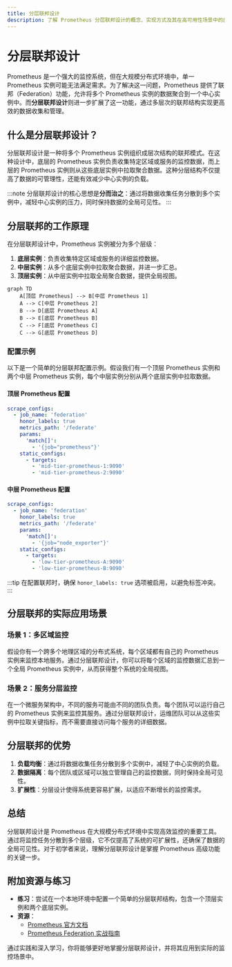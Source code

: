 ```yaml
---
title: 分层联邦设计
description: 了解 Prometheus 分层联邦设计的概念、实现方式及其在高可用性场景中的应用。
---
```


# 分层联邦设计

Prometheus 是一个强大的监控系统，但在大规模分布式环境中，单一 Prometheus 实例可能无法满足需求。为了解决这一问题，Prometheus 提供了联邦（Federation）功能，允许将多个 Prometheus 实例的数据聚合到一个中心实例中。而**分层联邦设计**则进一步扩展了这一功能，通过多层次的联邦结构实现更高效的数据收集和管理。

## 什么是分层联邦设计？

分层联邦设计是一种将多个 Prometheus 实例组织成层次结构的联邦模式。在这种设计中，底层的 Prometheus 实例负责收集特定区域或服务的监控数据，而上层的 Prometheus 实例则从这些底层实例中拉取聚合数据。这种分层结构不仅提高了数据的可管理性，还能有效减少中心实例的负载。

:::note
分层联邦设计的核心思想是**分而治之**：通过将数据收集任务分散到多个实例中，减轻中心实例的压力，同时保持数据的全局可见性。
:::

## 分层联邦的工作原理

在分层联邦设计中，Prometheus 实例被分为多个层级：

1. **底层实例**：负责收集特定区域或服务的详细监控数据。
2. **中层实例**：从多个底层实例中拉取聚合数据，并进一步汇总。
3. **顶层实例**：从中层实例中拉取全局聚合数据，提供全局视图。

```mermaid
graph TD
    A[顶层 Prometheus] --> B[中层 Prometheus 1]
    A --> C[中层 Prometheus 2]
    B --> D[底层 Prometheus A]
    B --> E[底层 Prometheus B]
    C --> F[底层 Prometheus C]
    C --> G[底层 Prometheus D]
```

### 配置示例

以下是一个简单的分层联邦配置示例。假设我们有一个顶层 Prometheus 实例和两个中层 Prometheus 实例，每个中层实例分别从两个底层实例中拉取数据。

#### 顶层 Prometheus 配置

```yaml
scrape_configs:
  - job_name: 'federation'
    honor_labels: true
    metrics_path: '/federate'
    params:
      'match[]':
        - '{job="prometheus"}'
    static_configs:
      - targets:
        - 'mid-tier-prometheus-1:9090'
        - 'mid-tier-prometheus-2:9090'
```

#### 中层 Prometheus 配置

```yaml
scrape_configs:
  - job_name: 'federation'
    honor_labels: true
    metrics_path: '/federate'
    params:
      'match[]':
        - '{job="node_exporter"}'
    static_configs:
      - targets:
        - 'low-tier-prometheus-A:9090'
        - 'low-tier-prometheus-B:9090'
```

:::tip
在配置联邦时，确保 `honor_labels: true` 选项被启用，以避免标签冲突。
:::

## 分层联邦的实际应用场景

### 场景 1：多区域监控

假设你有一个跨多个地理区域的分布式系统，每个区域都有自己的 Prometheus 实例来监控本地服务。通过分层联邦设计，你可以将每个区域的监控数据汇总到一个全局 Prometheus 实例中，从而获得整个系统的全局视图。

### 场景 2：服务分层监控

在一个微服务架构中，不同的服务可能由不同的团队负责。每个团队可以运行自己的 Prometheus 实例来监控其服务。通过分层联邦设计，运维团队可以从这些实例中拉取关键指标，而不需要直接访问每个服务的详细数据。

## 分层联邦的优势

1. **负载均衡**：通过将数据收集任务分散到多个实例中，减轻了中心实例的负载。
2. **数据隔离**：每个团队或区域可以独立管理自己的监控数据，同时保持全局可见性。
3. **扩展性**：分层设计使得系统更容易扩展，以适应不断增长的监控需求。

## 总结

分层联邦设计是 Prometheus 在大规模分布式环境中实现高效监控的重要工具。通过将监控任务分散到多个层级，它不仅提高了系统的可扩展性，还确保了数据的全局可见性。对于初学者来说，理解分层联邦设计是掌握 Prometheus 高级功能的关键一步。

## 附加资源与练习

- **练习**：尝试在一个本地环境中配置一个简单的分层联邦结构，包含一个顶层实例和两个底层实例。
- **资源**：
  - [Prometheus 官方文档](https://prometheus.io/docs/prometheus/latest/federation/)
  - [Prometheus Federation 实战指南](https://www.robustperception.io/using-federation-to-monitor-prometheus/)

通过实践和深入学习，你将能够更好地掌握分层联邦设计，并将其应用到实际的监控场景中。